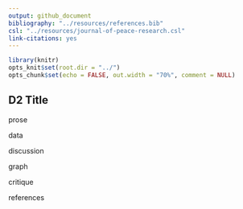 ```yaml
---
output: github_document
bibliography: "../resources/references.bib" 
csl: "../resources/journal-of-peace-research.csl"
link-citations: yes
---
```


```r
library(knitr)
opts_knit$set(root.dir = "../")
opts_chunk$set(echo = FALSE, out.width = "70%", comment = NULL)
```

## D2 Title

prose

data

discussion 

graph 

critique 

references
